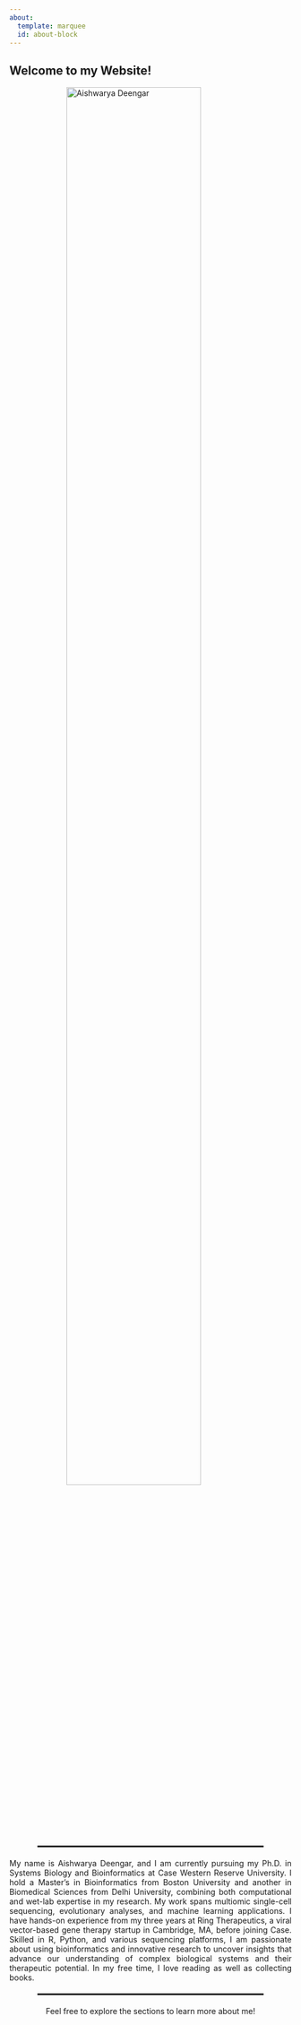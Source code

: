 ```yaml
---
about:
  template: marquee
  id: about-block
---
```


## Welcome to my Website!

```{=html}
<img src="docs/img/ad.png" alt="Aishwarya Deengar" style="display:block; margin:auto; width:80%; max-width:300px;"/>
```
```{=html}
<hr style="border-top: 2px solid #000; width: 80%; margin: 20px auto;">


<p style="text-align: justify;">
  My name is Aishwarya Deengar, and I am currently pursuing my Ph.D. in Systems Biology and Bioinformatics at Case Western Reserve University. I hold a Master’s in Bioinformatics from Boston University and another in Biomedical Sciences from Delhi University, combining both computational and wet-lab expertise in my research. My work spans multiomic single-cell sequencing, evolutionary analyses, and machine learning applications. I have hands-on experience from my three years at Ring Therapeutics, a viral vector-based gene therapy startup in Cambridge, MA, before joining Case. Skilled in R, Python, and various sequencing platforms, I am passionate about using bioinformatics and innovative research to uncover insights that advance our understanding of complex biological systems and their therapeutic potential.
  In my free time, I love reading as well as collecting books. 
</p>


<hr style="border-top: 2px solid #000; width: 80%; margin: 20px auto;">
```
```{=html}
<p style="text-align: center;">
  Feel free to explore the sections to learn more about me!
</p>
```
#### 
